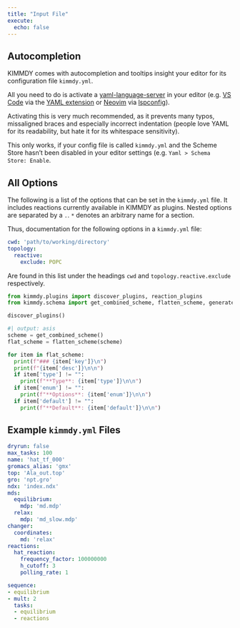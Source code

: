 ```yaml
---
title: "Input File"
execute:
  echo: false
---
```


## Autocompletion

KIMMDY comes with autocompletion and tooltips insight your editor for its configuration file `kimmdy.yml`. 

All you need to do is activate a [yaml-language-server](https://github.com/redhat-developer/yaml-language-server)
in your editor (e.g. [VS Code](https://code.visualstudio.com/) via the 
[YAML extension](https://marketplace.visualstudio.com/items?itemName=redhat.vscode-yaml) or 
[Neovim](https://neovim.io/) via [lspconfig](https://github.com/neovim/nvim-lspconfig)).

Activating this is very much recommended, as it prevents many typos, missaligned braces
and especially incorrect indentation (people love YAML for its readability,
but hate it for its whitespace sensitivity).

::: {.callout-tip appearance="simple"}
This only works, if your config file is called `kimmdy.yml` and the Scheme Store hasn't been disabled
in your editor settings (e.g. `Yaml > Schema Store: Enable`.
:::

## All Options

The following is a list of the options that can be set in the `kimmdy.yml` file.
It includes reactions currently available in KIMMDY as plugins.
Nested options are separated by a `.`.
`*` denotes an arbitrary name for a section.

Thus, documentation for the following options in a `kimmdy.yml` file:

```yaml
cwd: 'path/to/working/directory'
topology:
  reactive:
    exclude: POPC
```

Are found in this list under the headings `cwd` and `topology.reactive.exclude` respectively.

```python
from kimmdy.plugins import discover_plugins, reaction_plugins
from kimmdy.schema import get_combined_scheme, flatten_scheme, generate_markdown_table

discover_plugins()
```

```python
#| output: asis
scheme = get_combined_scheme()
flat_scheme = flatten_scheme(scheme)

for item in flat_scheme:
  print(f"### {item['key']}\n")
  print(f"{item['desc']}\n\n")
  if item['type'] != "":
    print(f"**Type**: {item['type']}\n\n")
  if item['enum'] != "":
    print(f"**Options**: {item['enum']}\n\n")
  if item['default'] != "":
    print(f"**Default**: {item['default']}\n\n")
```

## Example `kimmdy.yml` Files

```.yaml
dryrun: false
max_tasks: 100
name: 'hat_tf_000'
gromacs_alias: 'gmx'
top: 'Ala_out.top'
gro: 'npt.gro'
ndx: 'index.ndx'
mds:
  equilibrium:
    mdp: 'md.mdp'
  relax:
    mdp: 'md_slow.mdp'
changer:
  coordinates:
    md: 'relax'
reactions:
  hat_reaction:
    frequency_factor: 100000000
    h_cutoff: 3
    polling_rate: 1

sequence:
- equilibrium
- mult: 2
  tasks:
  - equilibrium
  - reactions
```


